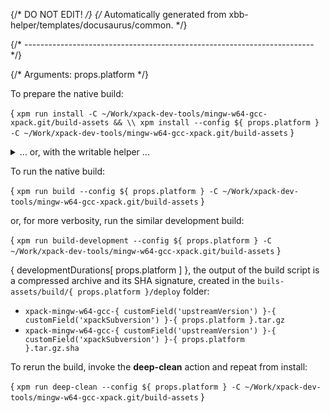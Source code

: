 {/* DO NOT EDIT! */}
{/* Automatically generated from xbb-helper/templates/docusaurus/common. */}



{/* ------------------------------------------------------------------------ */}

{/* Arguments: props.platform */}

To prepare the native build:

<CodeBlock language="sh"> {
`xpm run install -C ~/Work/xpack-dev-tools/mingw-w64-gcc-xpack.git/build-assets && \\
xpm install --config ${ props.platform } -C ~/Work/xpack-dev-tools/mingw-w64-gcc-xpack.git/build-assets`
} </CodeBlock>

<details>
<summary>... or, with the writable helper ...</summary>

<CodeBlock language="sh"> {
`xpm run install -C ~/Work/xpack-dev-tools/mingw-w64-gcc-xpack.git/build-assets && \\
xpm run link-deps -C ~/Work/xpack-dev-tools/mingw-w64-gcc-xpack.git/build-assets && \\
xpm install --config ${ props.platform } -C ~/Work/xpack-dev-tools/mingw-w64-gcc-xpack.git/build-assets`
} </CodeBlock>

</details>

To run the native build:

<CodeBlock language="sh"> {
`xpm run build --config ${ props.platform } -C ~/Work/xpack-dev-tools/mingw-w64-gcc-xpack.git/build-assets`
} </CodeBlock>

or, for more verbosity, run the similar development build:

<CodeBlock language="sh"> {
`xpm run build-development --config ${ props.platform } -C ~/Work/xpack-dev-tools/mingw-w64-gcc-xpack.git/build-assets`
} </CodeBlock>

{ developmentDurations[ props.platform ] }, the output of the build script is a compressed
archive and its SHA signature, created in
the <code>buils-assets/build/{ props.platform }/deploy</code> folder:

* <code>xpack-mingw-w64-gcc-{ customField('upstreamVersion') }-{ customField('xpackSubversion') }-{ props.platform }.tar.gz</code>
* <code>xpack-mingw-w64-gcc-{ customField('upstreamVersion') }-{ customField('xpackSubversion') }-{ props.platform }.tar.gz.sha</code>

To rerun the build, invoke the **deep-clean** action and repeat from install:

<CodeBlock language="sh"> {
`xpm run deep-clean --config ${ props.platform } -C ~/Work/xpack-dev-tools/mingw-w64-gcc-xpack.git/build-assets`
} </CodeBlock>

